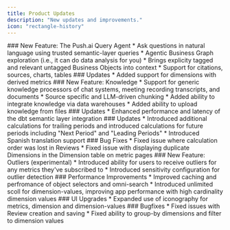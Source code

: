 ```yaml
---
title: Product Updates
description: "New updates and improvements."
icon: "rectangle-history"
---
```


<Update label="2025-04-28" description="v0.6.0">
  ### New Feature: The Push.ai Query Agent
  * Ask questions in natural language using trusted semantic-layer queries
  * Agentic Business Graph exploration (i.e., it can do data analysis for you)
  * Brings explicity tagged and relevant untagged Business Objects into context
  * Support for citations, sources, charts, tables
</Update>

<Update label="2025-03-25" description="v0.5.23">
  ### Updates
  * Added support for dimensions with derived metrics
</Update>

<Update label="2025-02-27" description="v0.5.22">
  ### New Feature: Knowledge
  * Support for generic knowledge processors of chat systems, meeting recording transcripts, and documents
  * Source specific and LLM-driven chunking
  * Added ability to integrate knowledge via data warehouses
  * Added ability to upload knowledge from files
</Update>

<Update label="2024-12-20" description="v0.5.21">
  ### Updates
  * Enhanced performance and latency of the dbt semantic layer integration
</Update>

<Update label="2024-12-12" description="v0.5.20">
  ### Updates
  * Introduced additional calculations for trailing periods and introduced calculations for future periods including "Next Period" and "Leading Periods"
  * Introduced Spanish translation support
  ### Bug Fixes
  * Fixed issue where calculation order was lost in Reviews
  * Fixed issue with displaying duplicate Dimensions in the Dimension table on metric pages
</Update>

<Update label="2024-12-06" description="v0.5.2">
  ### New Feature: Outliers (experimental)
  * Introduced ability for users to receive outliers for any metrics they've
    subscribed to
  * Introduced sensitivity configuration for outlier detection
</Update>

<Update label="2024-11-26" description="v0.5.1">
  ### Performance Improvements
  * Improved caching and perfromance of object selectors and omni-search
  * Introduced unlimited scoll for dimension-values, improving app performance with high cardinality dimension values
  ### UI Upgrades
  * Expanded use of iconography for metrics, dimension and dimension-values
  ### Bugfixes
  * Fixed issues with Review creation and saving
  * Fixed ability to group-by dimensions and filter to dimension values
</Update>
